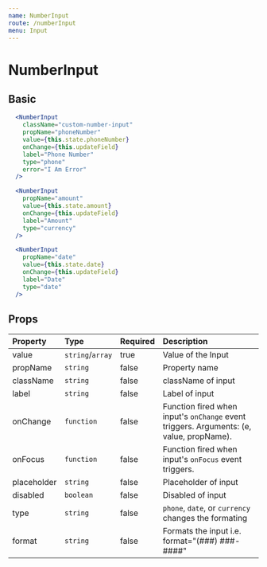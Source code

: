 ```yaml
---
name: NumberInput
route: /numberInput
menu: Input
---
```


# NumberInput


## Basic
<NumberInputContainer />

```jsx
  <NumberInput
    className="custom-number-input"
    propName="phoneNumber"
    value={this.state.phoneNumber}
    onChange={this.updateField}
    label="Phone Number"
    type="phone"
    error="I Am Error"
  />

  <NumberInput
    propName="amount"
    value={this.state.amount}
    onChange={this.updateField}
    label="Amount"
    type="currency"
  />

  <NumberInput
    propName="date"
    value={this.state.date}
    onChange={this.updateField}
    label="Date"
    type="date"
  />
```

## Props

| Property    | Type             | Required | Description |
| :-------    | :---             | :------- | :---------- |
| value       | `string`/`array` | true     | Value of the Input |
| propName    | `string`         | false    | Property name |
| className   | `string`         | false    | className of input |
| label       | `string`         | false    | Label of input |
| onChange    | `function`       | false    | Function fired when input's `onChange` event triggers. Arguments: (e, value, propName).|
| onFocus     | `function`       | false    | Function fired when input's `onFocus` event triggers.|
| placeholder | `string`         | false    | Placeholder of input |
| disabled    | `boolean`        | false    | Disabled of input |
| type        | `string`         | false    | `phone`, `date`, or `currency` changes the formating |
| format      | `string`         | false    | Formats the input i.e. format="(###) ###-####" |
